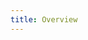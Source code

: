 ```yaml
---
title: Overview
---
```



<div className="row">
  <div className="col col--6 margin-bottom--lg">
    <MyCard
      title="What is Low-Ops?"
      content="Low-Ops Internal developer platform..."
      link="/docs/introduction/what-is-low-ops"
    />
  </div>

  <div className="col col--6 margin-bottom--lg">
    <MyCard
      title="Low-Ops Key Features"
      content="Easy to use, self-service..."
      link="/docs/introduction/low-ops-key-features"
    />
  </div>
</div>
